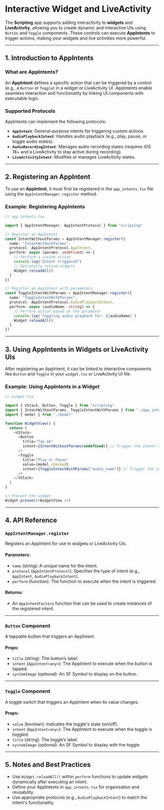 # Interactive Widget and LiveActivity 

The **Scripting** app supports adding interactivity to **widgets** and **LiveActivity**, allowing you to create dynamic and interactive UIs using `Button` and `Toggle` components. These controls can execute **AppIntents** to trigger actions, making your widgets and live activities more powerful.

---

## 1. Introduction to AppIntents

### What are AppIntents?

An **AppIntent** defines a specific action that can be triggered by a control (e.g., a `Button` or `Toggle`) in a widget or LiveActivity UI. AppIntents enable seamless interaction and functionality by linking UI components with executable logic.

### Supported Protocols

AppIntents can implement the following protocols:

- **`AppIntent`**: General-purpose intents for triggering custom actions.
- **`AudioPlaybackIntent`**: Handles audio playback (e.g., play, pause, or toggle audio states).
- **`AudioRecordingIntent`**: Manages audio recording states (requires iOS 18+ and a LiveActivity to stay active during recording).
- **`LiveActivityIntent`**: Modifies or manages LiveActivity states.

---

## 2. Registering an AppIntent

To use an **AppIntent**, it must first be registered in the `app_intents.tsx` file using the `AppIntentManager.register` method.

### Example: Registering AppIntents

```typescript
// app_intents.tsx

import { AppIntentManager, AppIntentProtocol } from "scripting"

// Register an AppIntent
const IntentWithoutParams = AppIntentManager.register({
  name: "IntentWithoutParams",
  protocol: AppIntentProtocol.AppIntent,
  perform: async (params: undefined) => {
    // Perform a custom action
    console.log("Intent triggered")
    // Optionally reload widgets
    Widget.reloadAll()
  }
})

// Register an AppIntent with parameters
const ToggleIntentWithParams = AppIntentManager.register({
  name: "ToggleIntentWithParams",
  protocol: AppIntentProtocol.AudioPlaybackIntent,
  perform: async (audioName: string) => {
    // Perform action based on the parameter
    console.log(`Toggling audio playback for: ${audioName}`)
    Widget.reloadAll()
  }
})
```

---

## 3. Using AppIntents in Widgets or LiveActivity UIs

After registering an AppIntent, it can be linked to interactive components like `Button` and `Toggle` in your `widget.tsx` or LiveActivity UI file.

### Example: Using AppIntents in a Widget

```typescript
// widget.tsx

import { VStack, Button, Toggle } from "scripting"
import { IntentWithoutParams, ToggleIntentWithParams } from "./app_intents"
import { model } from "./model"

function WidgetView() {
  return (
    <VStack>
      <Button
        title="Tap me"
        intent={IntentWithoutParams(undefined)} // Trigger the intent without parameters
      />
      <Toggle
        title="Play or Pause"
        value={model.checked}
        intent={ToggleIntentWithParams("audio_name")} // Trigger the intent with a parameter
      />
    </VStack>
  )
}

// Present the widget
Widget.present(<WidgetView />)
```

---

## 4. API Reference

### `AppIntentManager.register`

Registers an AppIntent for use in widgets or LiveActivity UIs.

#### Parameters:
- `name` (string): A unique name for the intent.
- `protocol` (`AppIntentProtocol`): Specifies the type of intent (e.g., `AppIntent`, `AudioPlaybackIntent`).
- `perform` (function): The function to execute when the intent is triggered.

#### Returns:
- An `AppIntentFactory` function that can be used to create instances of the registered intent.

---

### `Button` Component

A tappable button that triggers an AppIntent.

#### Props:
- `title` (string): The button’s label.
- `intent` (`AppIntent<any>`): The AppIntent to execute when the button is tapped.
- `systemImage` (optional): An SF Symbol to display on the button.

---

### `Toggle` Component

A toggle switch that triggers an AppIntent when its value changes.

#### Props:
- `value` (boolean): Indicates the toggle's state (on/off).
- `intent` (`AppIntent<any>`): The AppIntent to execute when the toggle is toggled.
- `title` (string): The toggle’s label.
- `systemImage` (optional): An SF Symbol to display with the toggle.

---

## 5. Notes and Best Practices

- Use `Widget.reloadAll()` within `perform` functions to update widgets dynamically after executing an intent.
- Define your AppIntents in `app_intents.tsx` for organization and reusability.
- Use appropriate protocols (e.g., `AudioPlaybackIntent`) to match the intent's functionality.